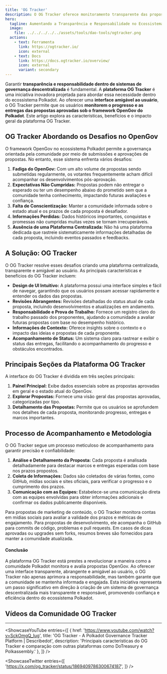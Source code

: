 ```yaml
---
title: 'OG Tracker'
description: O OG Tracker oferece monitoramento transparente das propostas OpenGov do Polkadot, garantindo responsabilidade, acompanhamento do progresso e revisões abrangentes das propostas em uma única plataforma.
hero:
  tagline: Aumentando a Transparência e Responsabilidade no Ecossistema Polkadot.
  image: 
    file: ../../../../../assets/tools/dao-tools/ogtracker.png
  actions:
    - text: Ferramenta
      link: https://ogtracker.io/
      icon: external
    - text: Docs
      link: https://docs.ogtracker.io/overview/
      icon: external
      variant: secondary
---
```



Garantir **transparência e responsabilidade dentro de sistemas de governança descentralizada** é fundamental. A **plataforma OG Tracker** é uma iniciativa inovadora projetada para abordar essa necessidade dentro do ecossistema Polkadot. Ao oferecer uma **interface amigável ao usuário**, o OG Tracker permite que os usuários **monitorem o progresso e as entregas das propostas aprovadas sob o framework OpenGov do Polkadot**. Este artigo explora as características, benefícios e o impacto geral da plataforma OG Tracker.

## OG Tracker Abordando os Desafios no OpenGov
O framework OpenGov no ecossistema Polkadot permite a governança orientada pela comunidade por meio de submissões e aprovações de propostas. No entanto, esse sistema enfrenta vários desafios:
1. **Fadiga do OpenGov:** Com um alto volume de propostas sendo submetidas regularmente, os votantes frequentemente acham difícil acompanhar os desenvolvimentos pós-aprovação.
2. **Expectativas Não Cumpridas:** Propostas podem não entregar o esperado ou ter um desempenho abaixo do prometido sem que a comunidade tenha conhecimento, impactando futuras avaliações e confiança.
3. **Falta de Conscientização:** Manter a comunidade informada sobre o estado atual e os prazos de cada proposta é desafiador.
4. **Informações Perdidas:** Dados históricos importantes, conquistas e promessas não cumpridas muitas vezes se tornam irrecuperáveis.
5. **Ausência de uma Plataforma Centralizada:** Não há uma plataforma dedicada que rastreie sistematicamente informações detalhadas de cada proposta, incluindo eventos passados e feedbacks.

## A Solução: OG Tracker
O OG Tracker resolve esses desafios criando uma plataforma centralizada, transparente e amigável ao usuário. As principais características e benefícios do OG Tracker incluem:
- **Design de UI Intuitivo:** A plataforma possui uma interface simples e fácil de navegar, garantindo que os usuários possam acessar rapidamente e entender os dados das propostas.
- **Revisões Abrangentes:** Revisões detalhadas do status atual de cada proposta, incluindo desenvolvimentos e atualizações em andamento.
- **Responsabilidade e Prova de Trabalho:** Fornece um registro claro do trabalho passado dos proponentes, ajudando a comunidade a avaliar futuras propostas com base no desempenho histórico.
- **Informações de Contexto:** Oferece insights sobre o contexto e o impacto das ideias e propostas de cada proponente.
- **Acompanhamento de Status:** Um sistema claro para rastrear e exibir o status das entregas, facilitando o acompanhamento do progresso e obstáculos encontrados.

## Principais Seções da Plataforma OG Tracker
A interface do OG Tracker é dividida em três seções principais:
1. **Painel Principal:** Exibe dados essenciais sobre as propostas aprovadas em geral e o estado atual do OpenGov.
2. **Explorar Propostas:** Fornece uma visão geral das propostas aprovadas, categorizadas por tipo.
3. **Detalhamento das Propostas:** Permite que os usuários se aprofundem nos detalhes de cada proposta, monitorando progresso, entregas e marcos importantes.

## Processo de Acompanhamento e Metodologia
O OG Tracker segue um processo meticuloso de acompanhamento para garantir precisão e confiabilidade:
1. **Análise e Detalhamento da Proposta:** Cada proposta é analisada detalhadamente para destacar marcos e entregas esperadas com base nos prazos propostos.
2. **Coleta de Informações:** Dados são coletados de várias fontes, como GitHub, mídias sociais e sites oficiais, para verificar o progresso e o cumprimento dos prazos.
3. **Comunicação com as Equipes:** Estabelece-se uma comunicação direta com as equipes envolvidas para obter informações adicionais e confirmar os dados publicamente disponíveis.

Para propostas de marketing de conteúdo, o OG Tracker monitora contas em mídias sociais para avaliar a validade dos prazos e métricas de engajamento. Para propostas de desenvolvimento, ele acompanha o GitHub para commits de código, problemas e pull requests. Em casos de dicas aprovadas ou upgrades sem forks, resumos breves são fornecidos para manter a comunidade atualizada.

#### Conclusão
A plataforma OG Tracker está prestes a revolucionar a maneira como a comunidade Polkadot monitora e avalia propostas OpenGov. Ao oferecer uma interface transparente, abrangente e amigável ao usuário, o OG Tracker não apenas aprimora a responsabilidade, mas também garante que a comunidade se mantenha informada e engajada. Esta iniciativa representa um passo significativo em direção à criação de um sistema de governança descentralizada mais transparente e responsável, promovendo confiança e eficiência dentro do ecossistema Polkadot.

## Vídeos da Comunidade OG Tracker
------------
<ShowcaseYouTube
  entries={[
    {
      href: 'https://www.youtube.com/watch?v=SckOmgQ_Iug',
      title: 'OG Tracker - A Polkadot Governance Tracker Platform | Describedot',
      description: 'Principais características do OG Tracker e comparação com outras plataformas como DoTreasury e Polkassembly.'  },
  ]} />



<ShowcaseTwitter
  entries={[
    'https://x.com/og_tracker/status/1869409786300674187',
  ]}
/>

 <script async src="https://platform.twitter.com/widgets.js" charset="utf-8"></script>